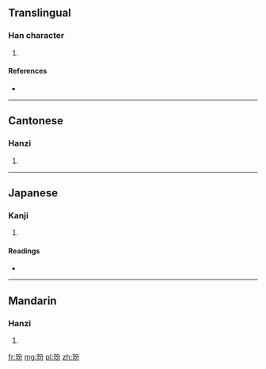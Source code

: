 ==Translingual==

===Han character===
{{Han char|rn=96|rad=玉|as=04|sn=8|four=1812<sub>7</sub>|canj=一土金尸竹 (MGCSH)}}

# {{defn|Han|sort=玉04}}

====References====
* {{Han ref|kx=0728.060|dkj=20863|dj=1140.060|hdz=21104.120|uh=73A2|ud=29602|bh=CD6A|bd=52586}}

----

==Cantonese==

===Hanzi===
{{yue-hanzi|jyut=|y=ban1, fan4}}

# {{defn|lang=yue|sort=玉04}}

----

==Japanese==

===Kanji===
{{ja-kanji|grade=|rs=玉04}}

# {{defn|lang=ja|sort=玉04}}

====Readings====
* {{ja-readings|on=[[ひん]] (hin), [[ふん]] (fun), [[はん]] (han), [[へん]] (hen)|kun=[[たま]] (tama)}}

----

==Mandarin==

===Hanzi===
{{cmn-hanzi|pin=[[fén]] ([[fen2]])|wg=fen<sup>2</sup>}}

# {{defn|lang=cmn|sort=玉04}}

[[fr:玢]]
[[mg:玢]]
[[pl:玢]]
[[zh:玢]]